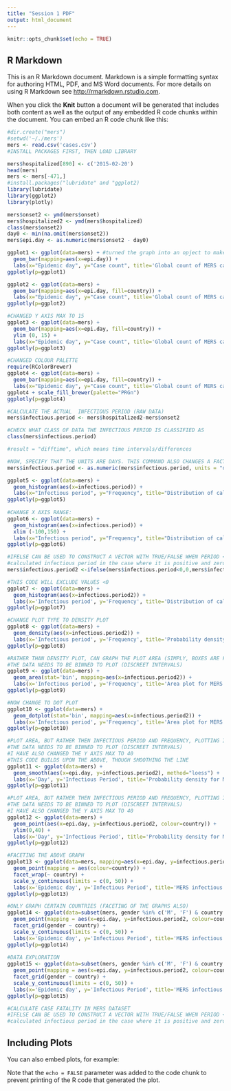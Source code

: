 ```yaml
---
title: "Session 1 PDF"
output: html_document
---
```


```r
knitr::opts_chunk$set(echo = TRUE)
```

## R Markdown

This is an R Markdown document. Markdown is a simple formatting syntax for authoring HTML, PDF, and MS Word documents. For more details on using R Markdown see <http://rmarkdown.rstudio.com>.

When you click the **Knit** button a document will be generated that includes both content as well as the output of any embedded R code chunks within the document. You can embed an R code chunk like this:

```r
#dir.create("mers")
#setwd('~/./mers')
mers <- read.csv('cases.csv')
#INSTALL PACKAGES FIRST, THEN LOAD LIBRARY

mers$hospitalized[890] <- c('2015-02-20')
head(mers)
mers <- mers[-471,]
#install.packages("lubridate" and "ggplot2)
library(lubridate)
library(ggplot2)
library(plotly)

mers$onset2 <- ymd(mers$onset)
mers$hospitalized2 <- ymd(mers$hospitalized)
class(mers$onset2)
day0 <- min(na.omit(mers$onset2))
mers$epi.day <- as.numeric(mers$onset2 - day0)

ggplot1 <- ggplot(data=mers) + #turned the graph into an opject to make it easier to include all plots in report
  geom_bar(mapping=aes(x=epi.day)) +
  labs(x="Epidemic day", y="Case count", title='Global count of MERS cases by date of symptom onset', caption="Data from: https://github.com/rambaut/MERS-Cases/blob/gh-pages/data/cases.csv")
ggplotly(p=ggplot1) 

ggplot2 <- ggplot(data=mers) +
  geom_bar(mapping=aes(x=epi.day, fill=country)) +
  labs(x="Epidemic day", y="Case count", title='Global count of MERS cases by date of symptom onset', caption="Data from: https://github.com/rambaut/MERS-Cases/blob/gh-pages/data/cases.csv")
ggplotly(p=ggplot2)

#CHANGED Y AXIS MAX TO 15
ggplot3 <- ggplot(data=mers) +
  geom_bar(mapping=aes(x=epi.day, fill=country)) +
  ylim (0, 15) +
  labs(x="Epidemic day", y="Case count", title='Global count of MERS cases by date of symptom onset', caption="Data from: https://github.com/rambaut/MERS-Cases/blob/gh-pages/data/cases.csv")
ggplotly(p=ggplot3)

#CHANGED COLOUR PALETTE
require(RColorBrewer)
ggplot4 <- ggplot(data=mers) +
  geom_bar(mapping=aes(x=epi.day, fill=country)) +
  labs(x="Epidemic day", y="Case count", title='Global count of MERS cases by date of symptom onset', caption="Data from: https://github.com/rambaut/MERS-Cases/blob/gh-pages/data/cases.csv")
ggplot4 + scale_fill_brewer(palette="PRGn")
ggplotly(p=ggplot4)

#CALCULATE THE ACTUAL  INFECTIOUS PERIOD (RAW DATA)
mers$infectious.period <- mers$hospitalized2-mers$onset2

#CHECK WHAT CLASS OF DATA THE INFECTIOUS PERIOD IS CLASSIFIED AS
class(mers$infectious.period)

#result = "difftime", which means time intervals/differences

#NOW, SPECIFY THAT THE UNITS ARE DAYS. THIS COMMAND ALSO CHANGES A FACTOR INTO A NUMBERIC (as.numeric)
mers$infectious.period <- as.numeric(mers$infectious.period, units = "days")

ggplot5 <- ggplot(data=mers) +
  geom_histogram(aes(x=infectious.period)) +
  labs(x="Infectious period", y="Frequency", title="Distribution of calculated MERS infectious period", caption = "Data from: https://github.com/rambaut/MERS-Cases/blob/gh-pages/data/cases.csv")
ggplotly(p=ggplot5)
 
#CHANGE X AXIS RANGE:
ggplot6 <- ggplot(data=mers) +
  geom_histogram(aes(x=infectious.period)) +
  xlim (-100,150) +
  labs(x="Infectious period", y="Frequency", title="Distribution of calculated MERS infectious period", caption = "Data from: https://github.com/rambaut/MERS-Cases/blob/gh-pages/data/cases.csv")
ggplotly(p=ggplot6)

#IFELSE CAN BE USED TO CONSTRUCT A VECTOR WITH TRUE/FALSE WHEN PERIOD < 0
#calculated infectious period in the case where it is positive and zero otherwise
mers$infectious.period2 <-ifelse(mers$infectious.period<0,0,mers$infectious.period)

#THIS CODE WILL EXCLUDE VALUES <0
ggplot7 <- ggplot(data=mers) +
  geom_histogram(aes(x=infectious.period2)) +
  labs(x='Infectious period', y='Frequency', title='Distribution of calculated MERS infectious period (positive values only)', caption='Data')
ggplotly(p=ggplot7)

#CHANGE PLOT TYPE TO DENSITY PLOT
ggplot8 <- ggplot(data=mers) +
  geom_density(aes(x=infectious.period2)) +
  labs(x='Infectious period', y='Frequency', title='Probability density for MERS infectious period (positive values only)', caption='Data from: https://github.com/rambaut/MERS???Cases/blob/gh???pages/data/cases.csv')
ggplotly(p=ggplot8)

#RATHER THAN DENSITY PLOT, CAN GRAPH THE PLOT AREA (SIMPLY, BOXES ARE FILLED IN)
#THE DATA NEEDS TO BE BINNED TO PLOT (DISCREET INTERVALS)
ggplot9 <- ggplot(data=mers) +
  geom_area(stat='bin', mapping=aes(x=infectious.period2)) +
  labs(x='Infectious period', y='Frequency', title='Area plot for MERS infectious period (positive values only)', caption='Data from: https://github.com/rambaut/MERS???Cases/blob/gh???pages/data/cases.csv')
ggplotly(p=ggplot9)

#NOW CHANGE TO DOT PLOT
ggplot10 <- ggplot(data=mers) +
  geom_dotplot(stat='bin', mapping=aes(x=infectious.period2)) +
  labs(x='Infectious period', y='Frequency', title='Area plot for MERS infectious period (positive values only)', caption='Data from: https://github.com/rambaut/MERS???Cases/blob/gh???pages/data/cases.csv')
ggplotly(p=ggplot10)

#PLOT AREA, BUT RATHER THEN INFECTIOUS PERIOD AND FREQUENCY, PLOTTING INFECTIOUS PERIOD AND
#THE DATA NEEDS TO BE BINNED TO PLOT (DISCREET INTERVALS)
#I HAVE ALSO CHANGED THE Y AXIS MAX TO 40
#THIS CODE BUILDS UPON THE ABOVE, THOUGH SMOOTHING THE LINE
ggplot11 <- ggplot(data=mers) +
  geom_smooth(aes(x=epi.day, y=infectious.period2), method="loess") +
  labs(x='Day', y='Infectious Period', title='Probability density for MERS infectious period (positive values only)', caption='Data from: https://github.com/rambaut/MERS???Cases/blob/gh???pages/data/cases.csv')
ggplotly(p=ggplot11)

#PLOT AREA, BUT RATHER THEN INFECTIOUS PERIOD AND FREQUENCY, PLOTTING INFECTIOUS PERIOD AND
#THE DATA NEEDS TO BE BINNED TO PLOT (DISCREET INTERVALS)
#I HAVE ALSO CHANGED THE Y AXIS MAX TO 40
ggplot12 <- ggplot(data=mers) +
  geom_point(aes(x=epi.day, y=infectious.period2, colour=country)) +
  ylim(0,40) +
  labs(x='Day', y='Infectious Period', title='Probability density for MERS infectious period (positive values only)', caption='Data from: https://github.com/rambaut/MERS???Cases/blob/gh???pages/data/cases.csv')
ggplotly(p=ggplot12)

#FACETING THE ABOVE GRAPH
ggplot13 <- ggplot(data=mers, mapping=aes(x=epi.day, y=infectious.period2)) +
  geom_point(mapping = aes(colour=country)) +
  facet_wrap(~ country) +
  scale_y_continuous(limits = c(0, 50)) +
  labs(x='Epidemic day', y='Infectious Period', title='MERS infectious period (positive values only) over time', caption='Data from: https://github.com/rambaut/MERS???Cases/blob/gh???pages/data/cases.csv')
ggplotly(p=ggplot13)

#ONLY GRAPH CERTAIN COUNTRIES (FACETING OF THE GRAPHS ALSO)
ggplot14 <- ggplot(data=subset(mers, gender %in% c('M', 'F') & country %in% c('KSA', 'Oman', 'Iran', 'Jordan', 'Qatar', 'South Korea', 'UAE'))) +
  geom_point(mapping = aes(x=epi.day, y=infectious.period2, colour=country)) +
  facet_grid(gender ~ country) +
  scale_y_continuous(limits = c(0, 50)) +
  labs(x='Epidemic day', y='Infectious Period', title='MERS infectious period by gender and country', caption='Data from: https://github.com/rambaut/MERS???Cases/blob/gh???pages/data/cases.csv')
ggplotly(p=ggplot14)
  
#DATA EXPLORATION
ggplot15 <- ggplot(data=subset(mers, gender %in% c('M', 'F') & country %in% c('KSA', 'Oman', 'Iran', 'Jordan', 'Qatar', 'South Korea', 'UAE'))) +
  geom_point(mapping = aes(x=epi.day, y=infectious.period2, colour=country)) +
  facet_grid(gender ~ country) +
  scale_y_continuous(limits = c(0, 50)) +
  labs(x='Epidemic day', y='Infectious Period', title='MERS infectious period by gender and country', caption='Data from: https://github.com/rambaut/MERS???Cases/blob/gh???pages/data/cases.csv')
ggplotly(p=ggplot15)

#CALCULATE CASE FATALITY IN MERS DATASET
#IFELSE CAN BE USED TO CONSTRUCT A VECTOR WITH TRUE/FALSE WHEN PERIOD < 0
#calculated infectious period in the case where it is positive and zero otherwise

```

## Including Plots

You can also embed plots, for example:



Note that the `echo = FALSE` parameter was added to the code chunk to prevent printing of the R code that generated the plot.

